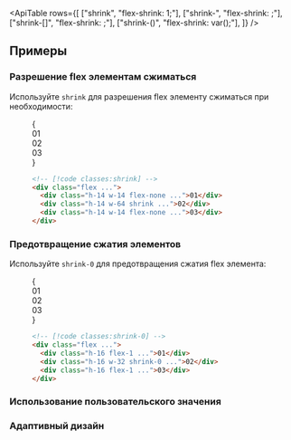 

<ApiTable
  rows={[
    ["shrink", "flex-shrink: 1;"],
    ["shrink-<number>", "flex-shrink: <number>;"],
    ["shrink-[<value>]", "flex-shrink: <value>;"],
    ["shrink-(<custom-property>)", "flex-shrink: var(<custom-property>);"],
  ]}
/>

## Примеры

### Разрешение flex элементам сжиматься

Используйте `shrink` для разрешения flex элементу сжиматься при необходимости:

<Figure>

<Example resizable>
  {
    <div className="grid grid-cols-1">
      <Stripes border className="col-start-1 row-start-1 rounded-lg" />
      <div className="col-start-1 row-start-1 flex gap-4 rounded-lg font-mono text-sm leading-6 font-bold text-white">
        <div className="flex h-14 w-14 flex-none items-center justify-center rounded-lg bg-sky-300 p-4 dark:bg-sky-800 dark:text-sky-400">
          01
        </div>
        <div className="flex h-14 w-64 shrink items-center justify-center rounded-lg bg-sky-500 p-4">02</div>
        <div className="hidden h-14 w-14 flex-none items-center justify-center rounded-lg bg-sky-300 p-4 sm:flex dark:bg-sky-800 dark:text-sky-400">
          03
        </div>
      </div>
    </div>
  }
</Example>

```html
<!-- [!code classes:shrink] -->
<div class="flex ...">
  <div class="h-14 w-14 flex-none ...">01</div>
  <div class="h-14 w-64 shrink ...">02</div>
  <div class="h-14 w-14 flex-none ...">03</div>
</div>
```

</Figure>

### Предотвращение сжатия элементов

Используйте `shrink-0` для предотвращения сжатия flex элемента:

<Figure>

<Example resizable>
  {
    <div className="grid grid-cols-1">
      <Stripes border className="col-start-1 row-start-1 rounded-lg" />
      <div className="col-start-1 row-start-1 flex gap-4 rounded-lg font-mono text-sm leading-6 font-bold text-white">
        <div className="flex flex-1 items-center justify-center rounded-lg bg-blue-300 p-4 dark:bg-blue-800 dark:text-blue-500">
          01
        </div>
        <div className="flex w-16 shrink-0 items-center justify-center rounded-lg bg-blue-500 p-4 sm:w-64">02</div>
        <div className="hidden flex-1 items-center justify-center rounded-lg bg-blue-300 p-4 sm:flex dark:bg-blue-800 dark:text-blue-500">
          03
        </div>
      </div>
    </div>
  }
</Example>

```html
<!-- [!code classes:shrink-0] -->
<div class="flex ...">
  <div class="h-16 flex-1 ...">01</div>
  <div class="h-16 w-32 shrink-0 ...">02</div>
  <div class="h-16 flex-1 ...">03</div>
</div>
```

</Figure>

### Использование пользовательского значения

<UsingACustomValue utility="shrink" name="flex shrink factor" value="calc(100vw-var(--sidebar))" />

### Адаптивный дизайн

<ResponsiveDesign property="flex-shrink" defaultClass="shrink" featuredClass="shrink-0" />
